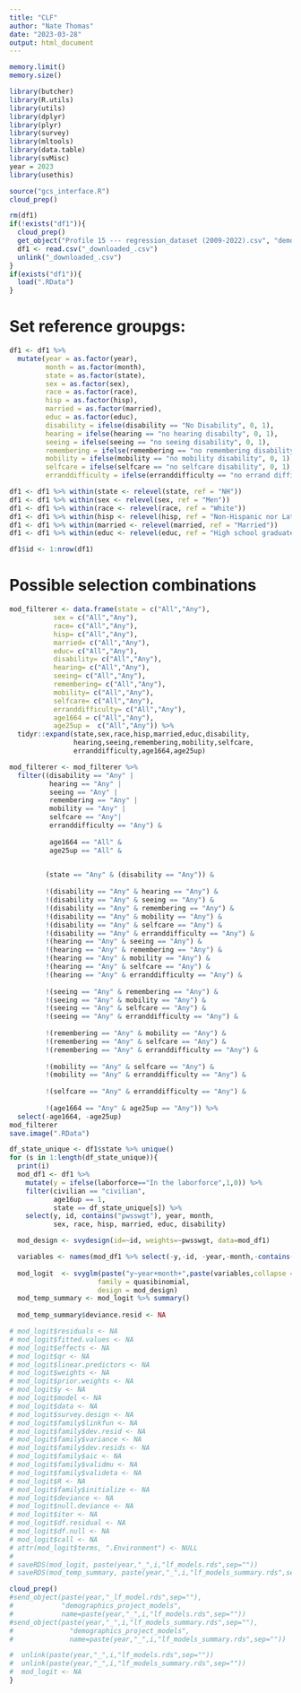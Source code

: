 ```yaml
---
title: "CLF"
author: "Nate Thomas"
date: "2023-03-28"
output: html_document
---
```


```r
memory.limit()
memory.size()

library(butcher)
library(R.utils)
library(utils)
library(dplyr)
library(plyr)
library(survey)
library(mltools)
library(data.table)
library(svMisc)
year = 2023
library(usethis)

source("gcs_interface.R")
cloud_prep()

```

```r
rm(df1)
if(!exists("df1")){
  cloud_prep()
  get_object("Profile 15 --- regression_dataset (2009-2022).csv", "demographics_project_raw") 
  df1 <- read.csv("_downloaded_.csv")
  unlink("_downloaded_.csv")
}
if(exists("df1")){
  load(".RData")
}
```

# Set reference groupgs:

```r
df1 <- df1 %>%
  mutate(year = as.factor(year),
         month = as.factor(month),
         state = as.factor(state),
         sex = as.factor(sex),
         race = as.factor(race),
         hisp = as.factor(hisp),
         married = as.factor(married),
         educ = as.factor(educ),
         disability = ifelse(disability == "No Disability", 0, 1),
         hearing = ifelse(hearing == "no hearing disabilty", 0, 1),
         seeing = ifelse(seeing == "no seeing disability", 0, 1),
         remembering = ifelse(remembering == "no remembering disability", 0, 1),
         mobility = ifelse(mobility == "no mobility disability", 0, 1),
         selfcare = ifelse(selfcare == "no selfcare disability", 0, 1),
         erranddifficulty = ifelse(erranddifficulty == "no errand difficulty disability", 0, 1))

df1 <- df1 %>% within(state <- relevel(state, ref = "NH"))
df1 <- df1 %>% within(sex <- relevel(sex, ref = "Men"))
df1 <- df1 %>% within(race <- relevel(race, ref = "White"))
df1 <- df1 %>% within(hisp <- relevel(hisp, ref = "Non-Hispanic nor Latino ethnicity"))
df1 <- df1 %>% within(married <- relevel(married, ref = "Married"))
df1 <- df1 %>% within(educ <- relevel(educ, ref = "High school graduates, no college"))

df1$id <- 1:nrow(df1)
```

# Possible selection combinations

```r
mod_filterer <- data.frame(state = c("All","Any"),
           sex = c("All","Any"),
           race= c("All","Any"),
           hisp= c("All","Any"),
           married= c("All","Any"),
           educ= c("All","Any"),
           disability= c("All","Any"),
           hearing= c("All","Any"),
           seeing= c("All","Any"),
           remembering= c("All","Any"),
           mobility= c("All","Any"),
           selfcare= c("All","Any"),
           erranddifficulty= c("All","Any"),
           age1664 = c("All","Any"),
           age25up =  c("All","Any")) %>%
  tidyr::expand(state,sex,race,hisp,married,educ,disability,
                hearing,seeing,remembering,mobility,selfcare,
                erranddifficulty,age1664,age25up)

mod_filterer <- mod_filterer %>%
  filter((disability == "Any" |
          hearing == "Any" |
          seeing == "Any" |
          remembering == "Any" |
          mobility == "Any" |
          selfcare == "Any"|
          erranddifficulty == "Any") &
           
          age1664 == "All" &
          age25up == "All" &

                      
         (state == "Any" & (disability == "Any")) &
          
         !(disability == "Any" & hearing == "Any") & 
         !(disability == "Any" & seeing == "Any") &
         !(disability == "Any" & remembering == "Any") &
         !(disability == "Any" & mobility == "Any") &
         !(disability == "Any" & selfcare == "Any") &
         !(disability == "Any" & erranddifficulty == "Any") &
         !(hearing == "Any" & seeing == "Any") &
         !(hearing == "Any" & remembering == "Any") &
         !(hearing == "Any" & mobility == "Any") &
         !(hearing == "Any" & selfcare == "Any") &
         !(hearing == "Any" & erranddifficulty == "Any") &
           
         !(seeing == "Any" & remembering == "Any") &
         !(seeing == "Any" & mobility == "Any") &
         !(seeing == "Any" & selfcare == "Any") &
         !(seeing == "Any" & erranddifficulty == "Any") &
           
         !(remembering == "Any" & mobility == "Any") &
         !(remembering == "Any" & selfcare == "Any") &
         !(remembering == "Any" & erranddifficulty == "Any") &
           
         !(mobility == "Any" & selfcare == "Any") &
         !(mobility == "Any" & erranddifficulty == "Any") &
           
         !(selfcare == "Any" & erranddifficulty == "Any") &
           
         !(age1664 == "Any" & age25up == "Any")) %>%
  select(-age1664, -age25up) 
mod_filterer  
save.image(".RData")
```


```r
df_state_unique <- df1$state %>% unique()
for (s in 1:length(df_state_unique)){
  print(i)
  mod_df1 <- df1 %>%
    mutate(y = ifelse(laborforce=="In the laborforce",1,0)) %>%
    filter(civilian == "civilian", 
           age16up == 1,
           state == df_state_unique[s]) %>%
    select(y, id, contains("pwsswgt"), year, month, 
           sex, race, hisp, married, educ, disability)

  mod_design <- svydesign(id=~id, weights=~pwsswgt, data=mod_df1)

  variables <- names(mod_df1 %>% select(-y,-id, -year,-month,-contains("pwsswgt")))
  
  mod_logit  <- svyglm(paste("y~year+month+",paste(variables,collapse = "+"),"+1"),
                      family = quasibinomial,
                      design = mod_design)
  mod_temp_summary <- mod_logit %>% summary()
                                
  mod_temp_summary$deviance.resid <- NA

# mod_logit$residuals <- NA
# mod_logit$fitted.values <- NA
# mod_logit$effects <- NA
# mod_logit$qr <- NA
# mod_logit$linear.predictors <- NA
# mod_logit$weights <- NA
# mod_logit$prior.weights <- NA
# mod_logit$y <- NA
# mod_logit$model <- NA
# mod_logit$data <- NA
# mod_logit$survey.design <- NA
# mod_logit$family$linkfun <- NA
# mod_logit$family$dev.resid <- NA
# mod_logit$family$variance <- NA
# mod_logit$family$dev.resids <- NA
# mod_logit$family$aic <- NA
# mod_logit$family$validmu <- NA
# mod_logit$family$valideta <- NA
# mod_logit$R <- NA
# mod_logit$family$initialize <- NA
# mod_logit$deviance <- NA
# mod_logit$null.deviance <- NA
# mod_logit$iter <- NA
# mod_logit$df.residual <- NA
# mod_logit$df.null <- NA
# mod_logit$call <- NA
# attr(mod_logit$terms, ".Environment") <- NULL
# 
# saveRDS(mod_logit, paste(year,"_",i,"lf_models.rds",sep=""))
# saveRDS(mod_temp_summary, paste(year,"_",i,"lf_models_summary.rds",sep=""))

cloud_prep()
#send_object(paste(year,"_lf_model.rds",sep=""),
#            "demographics_project_models",
#            name=paste(year,"_",i,"lf_models.rds",sep=""))
#send_object(paste(year,"_",i,"lf_models_summary.rds",sep=""),
#              "demographics_project_models",
#              name=paste(year,"_",i,"lf_models_summary.rds",sep=""))

#  unlink(paste(year,"_",i,"lf_models.rds",sep=""))
#  unlink(paste(year,"_",i,"lf_models_summary.rds",sep=""))
#  mod_logit <- NA
}
```



